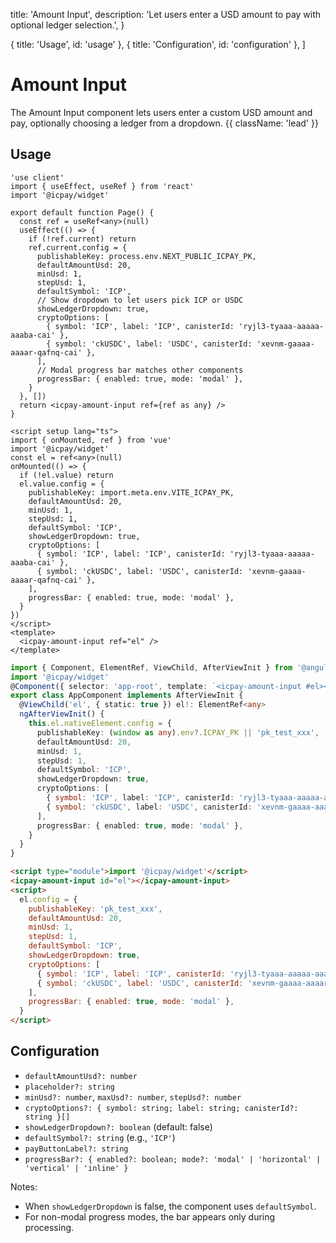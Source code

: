   title: 'Amount Input',
  description: 'Let users enter a USD amount to pay with optional ledger selection.',
}

  { title: 'Usage', id: 'usage' },
  { title: 'Configuration', id: 'configuration' },
]

# Amount Input

The Amount Input component lets users enter a custom USD amount and pay, optionally choosing a ledger from a dropdown. {{ className: 'lead' }}

## Usage

<CodeGroup title="Amount Input">

```tsx {{ title: 'Next.js' }}
'use client'
import { useEffect, useRef } from 'react'
import '@icpay/widget'

export default function Page() {
  const ref = useRef<any>(null)
  useEffect(() => {
    if (!ref.current) return
    ref.current.config = {
      publishableKey: process.env.NEXT_PUBLIC_ICPAY_PK,
      defaultAmountUsd: 20,
      minUsd: 1,
      stepUsd: 1,
      defaultSymbol: 'ICP',
      // Show dropdown to let users pick ICP or USDC
      showLedgerDropdown: true,
      cryptoOptions: [
        { symbol: 'ICP', label: 'ICP', canisterId: 'ryjl3-tyaaa-aaaaa-aaaba-cai' },
        { symbol: 'ckUSDC', label: 'USDC', canisterId: 'xevnm-gaaaa-aaaar-qafnq-cai' },
      ],
      // Modal progress bar matches other components
      progressBar: { enabled: true, mode: 'modal' },
    }
  }, [])
  return <icpay-amount-input ref={ref as any} />
}
```

```vue {{ title: 'Vue.js' }}
<script setup lang="ts">
import { onMounted, ref } from 'vue'
import '@icpay/widget'
const el = ref<any>(null)
onMounted(() => {
  if (!el.value) return
  el.value.config = {
    publishableKey: import.meta.env.VITE_ICPAY_PK,
    defaultAmountUsd: 20,
    minUsd: 1,
    stepUsd: 1,
    defaultSymbol: 'ICP',
    showLedgerDropdown: true,
    cryptoOptions: [
      { symbol: 'ICP', label: 'ICP', canisterId: 'ryjl3-tyaaa-aaaaa-aaaba-cai' },
      { symbol: 'ckUSDC', label: 'USDC', canisterId: 'xevnm-gaaaa-aaaar-qafnq-cai' },
    ],
    progressBar: { enabled: true, mode: 'modal' },
  }
})
</script>
<template>
  <icpay-amount-input ref="el" />
</template>
```

```ts {{ title: 'Angular' }}
import { Component, ElementRef, ViewChild, AfterViewInit } from '@angular/core'
import '@icpay/widget'
@Component({ selector: 'app-root', template: `<icpay-amount-input #el></icpay-amount-input>` })
export class AppComponent implements AfterViewInit {
  @ViewChild('el', { static: true }) el!: ElementRef<any>
  ngAfterViewInit() {
    this.el.nativeElement.config = {
      publishableKey: (window as any).env?.ICPAY_PK || 'pk_test_xxx',
      defaultAmountUsd: 20,
      minUsd: 1,
      stepUsd: 1,
      defaultSymbol: 'ICP',
      showLedgerDropdown: true,
      cryptoOptions: [
        { symbol: 'ICP', label: 'ICP', canisterId: 'ryjl3-tyaaa-aaaaa-aaaba-cai' },
        { symbol: 'ckUSDC', label: 'USDC', canisterId: 'xevnm-gaaaa-aaaar-qafnq-cai' },
      ],
      progressBar: { enabled: true, mode: 'modal' },
    }
  }
}
```

```html {{ title: 'No framework' }}
<script type="module">import '@icpay/widget'</script>
<icpay-amount-input id="el"></icpay-amount-input>
<script>
  el.config = {
    publishableKey: 'pk_test_xxx',
    defaultAmountUsd: 20,
    minUsd: 1,
    stepUsd: 1,
    defaultSymbol: 'ICP',
    showLedgerDropdown: true,
    cryptoOptions: [
      { symbol: 'ICP', label: 'ICP', canisterId: 'ryjl3-tyaaa-aaaaa-aaaba-cai' },
      { symbol: 'ckUSDC', label: 'USDC', canisterId: 'xevnm-gaaaa-aaaar-qafnq-cai' },
    ],
    progressBar: { enabled: true, mode: 'modal' },
  }
</script>
```

</CodeGroup>

## Configuration

- `defaultAmountUsd?: number`
- `placeholder?: string`
- `minUsd?: number`, `maxUsd?: number`, `stepUsd?: number`
- `cryptoOptions?: { symbol: string; label: string; canisterId?: string }[]`
- `showLedgerDropdown?: boolean` (default: false)
- `defaultSymbol?: string` (e.g., `'ICP'`)
- `payButtonLabel?: string`
- `progressBar?: { enabled?: boolean; mode?: 'modal' | 'horizontal' | 'vertical' | 'inline' }`

Notes:
- When `showLedgerDropdown` is false, the component uses `defaultSymbol`.
- For non-modal progress modes, the bar appears only during processing.


